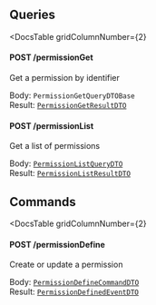 


<div
  class={"spacer"}
/>



## Queries

<DocsTable
  gridColumnNumber={2}
>

  <div>

  

#### POST /permissionGet



Get a permission by identifier


  </div>

  <div>

    
Body: `PermissionGetQueryDTOBase`  
Result: [`PermissionGetResultDTO`](#permission-get)
  </div>

  <div>

  

#### POST /permissionList



Get a list of permissions


  </div>

  <div>

    
Body: [`PermissionListQueryDTO`](#permission-list)  
Result: [`PermissionListResultDTO`](#permission-list)
  </div>
</DocsTable>

<div
  class={"spacer"}
/>



## Commands

<DocsTable
  gridColumnNumber={2}
>

  <div>

  

#### POST /permissionDefine



Create or update a permission


  </div>

  <div>

    
Body: [`PermissionDefineCommandDTO`](#permission-define)  
Result: [`PermissionDefinedEventDTO`](#permission-define)
  </div>
</DocsTable>
